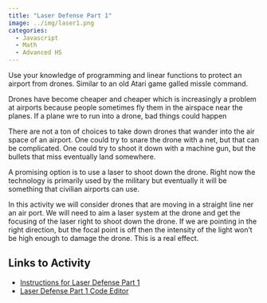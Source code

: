 ```yaml
---
title: "Laser Defense Part 1"
image: ../img/laser1.png
categories:
  - Javascript
  - Math
  - Advanced HS
---
```


Use your knowledge of programming and linear functions to protect an airport from drones. Similar to an old Atari game galled missle command.

Drones have become cheaper and cheaper which is increasingly a problem at airports because people sometimes fly them in the airspace near the planes. If a plane wre to run into a drone, bad things could happen

There are not a ton of choices to take down drones that wander into the air space of an airport. One could try to snare the drone with a net, but that can be complicated. One could try to shoot it down with a machine gun, but the bullets that miss eventually land somewhere.

A promising option is to use a laser to shoot down the drone. Right now the technology is primarily used by the military but eventually it will be something that civilian airports can use.

In this activity we will consider drones that are moving in a straight line ner an air port. We will need to aim a laser system at the drone and get the focusing of the laser right to shoot down the drone. If we are pointing in the right direction, but the focal point is off then the intensity of the light won't be high enough to damage the drone. This is a real effect.

## Links to Activity
* [Instructions for Laser Defense Part 1](https://www.asc.ohio-state.edu/orban.14/stemcoding/laserdefense/laserdefense.html)
* [Laser Defense Part 1 Code Editor](https://editor.p5js.org/ChrisOrban/sketches/k0vp_8Cm6)

